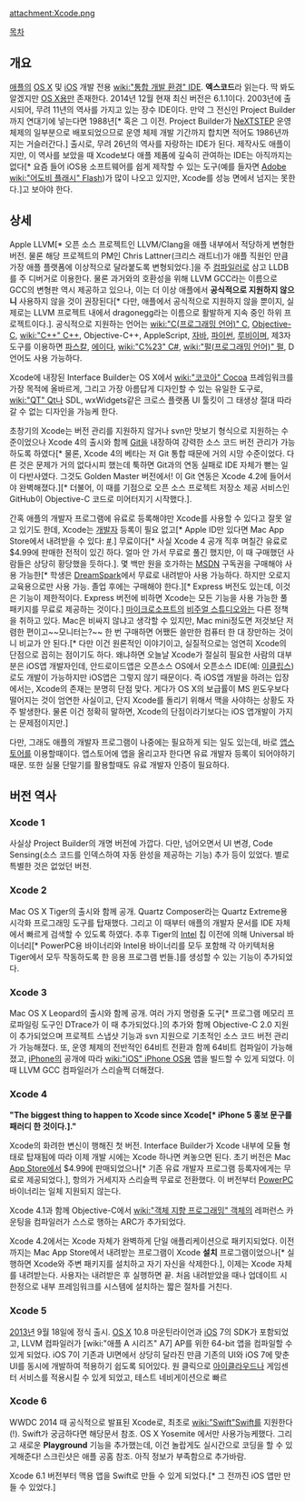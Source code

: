 attachment:Xcode.png

[[목차]]

== 개요 ==
[[애플]]의 [[OS X]] 및 [[iOS]] 개발 전용 [[wiki:"통합 개발 환경" IDE]]. '''엑스코드'''라 읽는다. 딱 봐도 알겠지만 [[OS X]]용만 존재한다.  2014년 12월 현재 최신 버전은 6.1.1이다.
2003년에 출시되어, 무려 11년의 역사를 가지고 있는 장수 IDE이다. 만약 그 전신인 Project Builder까지 연대기에 넣는다면 1988년[* 혹은 그 이전. Project Builder가 [[NeXT]]STEP 운영 체제의 일부분으로 배포되었으므로 운영 체제 개발 기간까지 합치면 적어도 1986년까지는 거슬러간다.] 출시로, 무려 26년의 역사를 자랑하는 IDE가 된다. 제작사도 애플이지만, 이 역사를 보았을 때 Xcode보다 애플 제품에 깊숙히 관여하는 IDE는 아직까지는 없다[* 요즘 들어 iOS용 소프트웨어를 쉽게 제작할 수 있는 도구(예를 들자면 [[Adobe]] [[wiki:"어도비 플래시" Flash]])가 많이 나오고 있지만, Xcode를 성능 면에서 넘지는 못한다.]고 보아야 한다.

== 상세 ==
Apple LLVM[* 오픈 소스 프로젝트인 LLVM/Clang을 애플 내부에서 적당하게 변형한 버전. 물론 해당 프로젝트의 PM인 Chris Lattner(크리스 래트너)가 애플 직원인 만큼 가장 애플 플랫폼에 이상적으로 달라붙도록 변형되었다.]을 주 [[컴파일러]]로 삼고 LLDB를 주 디버거로 이용한다. 물론 과거와의 호환성을 위해 LLVM GCC라는 이름으로 GCC의 변형판 역시 제공하고 있으나, 이는 더 이상 애플에서 '''공식적으로 지원하지 않으니''' 사용하지 않을 것이 권장된다[* 다만, 애플에서 공식적으로 지원하지 않을 뿐이지, 실제로는 LLVM 프로젝트 내에서 dragonegg라는 이름으로 활발하게 지속 중인 하위 프로젝트이다.]. 공식적으로 지원하는 언어는 [[wiki:"C(프로그래밍 언어)" C]], [[Objective-C]], [[wiki:"C++" C++]], Objective-C++, AppleScript, [[자바]], [[파이썬]], [[루비]]이며, 제3자 도구를 이용하면 [[파스칼]], [[에이다]], [[wiki:"C%23" C#]], [[wiki:"펄(프로그래밍 언어)" 펄]], D 언어도 사용 가능하다.

Xcode에 내장된 Interface Builder는 OS X에서 [[wiki:"코코아" Cocoa]] 프레임워크를 가장 목적에 올바르게, 그리고 가장 아름답게 디자인할 수 있는 유일한 도구로, [[wiki:"QT" Qt]]나 SDL, wxWidgets같은 크로스 플랫폼 UI 툴킷이 그 태생상 절대 따라갈 수 없는 디자인을 가능케 한다.

초창기의 Xcode는 버전 관리를 지원하지 않거나 svn만 맛보기 형식으로 지원하는 수준이었으나 Xcode 4의 출시와 함께 [[Git]]을 내장하여 강력한 소스 코드 버전 관리가 가능하도록 하였다[* 물론, Xcode 4의 베타는 저 Git 통합 때문에 거의 시망 수준이었다. 다른 것은 문제가 거의 없다시피 했는데 툭하면 Git과의 연동 실패로 IDE 자체가 뻗는 일이 다반사였다. 그것도 Golden Master 버전에서! 이 Git 연동은 Xcode 4.2에 들어서야 완벽해졌다.][* 더불어, 이 때를 기점으로 오픈 소스 프로젝트 저장소 제공 서비스인 GitHub이 Objective-C 코드로 미어터지기 시작했다.].

간혹 애플의 개발자 프로그램에 유료로 등록해야만 Xcode를 사용할 수 있다고 잘못 알고 있기도 한데, Xcode는 [[개발자]] 등록이 필요 없고[* Apple ID만 있다면 Mac App Store에서 내려받을 수 있다: [https://itunes.apple.com/kr/app/xcode/id497799835 #].] 무료이다[* 사실 Xcode 4 공개 직후 며칠간 유료로 $4.99에 판매한 전적이 있긴 하다. 얼마 안 가서 무료로 풀긴 했지만, 이 때 구매했던 사람들은 상당히 황당했을 듯하다.]. 몇 백만 원을 호가하는 [[MSDN]] 구독권을 구매해야 사용 가능한[* 학생은 [http://dreamspark.com DreamSpark]에서 무료로 내려받아 사용 가능하다. 하지만 오로지 교육용으로만 사용 가능. 졸업 후에는 구매해야 한다.][* Express 버전도 있는데, 이것은 기능이 제한적이다. Express 버전에 비하면 Xcode는 모든 기능을 사용 가능한 풀 패키지를 무료로 제공하는 것이다.] [[마이크로소프트]]의 [[비주얼 스튜디오]]와는 다른 정책을 취하고 있다. Mac은 비싸지 않냐고 생각할 수 있지만, Mac mini정도면 저것보단 저렴한 편이고~~모니터는?~~ 한 번 구매하면 어쨌든 쓸만한 컴퓨터 한 대 장만하는 것이니 비교가 안 된다.[* 다만 이건 원론적인 이야기이고, 실질적으로는 엄연히 Xcode의 단점으로 꼽히는 점이기도 하다. 왜냐하면 오늘날 Xcode가 절실히 필요한 사람의 대부분은 iOS앱 개발자인데, 안드로이드앱은 오픈소스 OS에서 오픈소스 IDE(예: [[이클립스]])로도 개발이 가능하지만 iOS앱은 그렇지 않기 때문이다. 즉 iOS앱 개발을 하려는 입장에서는, Xcode의 존재는 분명히 단점 맞다. 게다가 OS X의 보급률이 MS 윈도우보다 떨어지는 것이 엄연한 사실이고, 단지 Xcode를 돌리기 위해서 맥을 사야하는 상황도 자주 발생한다. 물론 이건 정확히 말하면, Xcode의 단점이라기보다는 iOS 앱개발이 가지는 문제점이지만.]

다만, 그래도 애플의 개발자 프로그램이 나중에는 필요하게 되는 일도 있는데, 바로 [[앱스토어]]를 이용할때이다. 앱스토어에 앱을 올리고자 한다면 유료 개발자 등록이 되어야하기 때문. 또한 실물 단말기를 활용할때도 유료 개발자 인증이 필요하다.

== 버전 역사 ==
=== Xcode 1 ===
사실상 Project Builder의 개명 버전에 가깝다. 다만, 넘어오면서 UI 변경, Code Sensing(소스 코드를 인덱스하여 자동 완성을 제공하는 기능) 추가 등이 있었다. 별로 특별한 것은 없었던 버전.

=== Xcode 2 ===
Mac OS X Tiger의 출시와 함께 공개. Quartz Composer라는 Quartz Extreme용 시각화 프로그래밍 도구를 탑재했다. 그리고 이 때부터 애플의 개발자 문서를 IDE 자체에서 빠르게 검색할 수 있도록 하였다.
추후 Tiger의 [[Intel]] 칩 이전에 의해 Universal 바이너리[* PowerPC용 바이너리와 Intel용 바이너리를 모두 포함해 각 아키텍처용 Tiger에서 모두 작동하도록 한 응용 프로그램 번들.]를 생성할 수 있는 기능이 추가되었다.

=== Xcode 3 ===
Mac OS X Leopard의 출시와 함께 공개. 여러 가지 명령줄 도구[* 프로그램 메모리 프로파일링 도구인 DTrace가 이 때 추가되었다.]의 추가와 함께 Objective-C 2.0 지원이 추가되었으며 프로젝트 스냅샷 기능과 svn 지원으로 기초적인 소스 코드 버전 관리가 가능해졌다. 또, 운영 체제의 전반적인 64비트 전환과 함께 64비트 컴파일이 가능해졌고, [[iPhone]]의 공개에 따라 [[wiki:"iOS" iPhone OS]]용 앱을 빌드할 수 있게 되었다. 이 때 LLVM GCC 컴파일러가 스리슬쩍 더해졌다.

=== Xcode 4 ===
'''"The biggest thing to happen to Xcode since Xcode[* iPhone 5 홍보 문구를 패러디 한 것이다.]."'''

Xcode의 화려한 변신이 행해진 첫 버전. Interface Builder가 Xcode 내부에 모듈 형태로 탑재됨에 따라 이제 개발 시에는 Xcode 하나면 켜놓으면 된다. 초기 버전은 Mac [[App Store]]에서 $4.99에 판매되었으나[* 기존 유료 개발자 프로그램 등록자에게는 무료로 제공되었다.], 항의가 거세지자 스리슬쩍 무료로 전환했다. 이 버전부터 [[PowerPC]] 바이너리는 일체 지원되지 않는다.

Xcode 4.1과 함께 Objective-C에서 [[wiki:"객체 지향 프로그래밍" 객체]]의 레퍼런스 카운팅을 컴파일러가 스스로 행하는 ARC가 추가되었다.

Xcode 4.2에서는 Xcode 자체가 완벽하게 단일 애플리케이션으로 패키지되었다. 이전까지는 Mac App Store에서 내려받는 프로그램이 Xcode '''설치''' 프로그램이었으나[* 실행하면 Xcode와 주변 패키지를 설치하고 자기 자신을 삭제한다.], 이제는 Xcode 자체를 내려받는다. 사용자는 내려받은 후 실행하면 끝. 처음 내려받았을 때나 업데이트 시 한정으로 내부 프레임워크를 시스템에 설치하는 짧은 절차를 거친다.

=== Xcode 5 ===
[[2013년]] 9월 18일에 정식 출시. [[OS X]] 10.8 마운틴라이언과 [[iOS]] 7의 SDK가 포함되었고, LLVM 컴파일러가 [wiki:"애플 A 시리즈" A7] AP를 위한 64-bit 앱을 컴파일할 수 있게 되었다. iOS 7이 기존과 UI면에서 상당히 달라진 만큼 기존의 UI와 iOS 7에 맞춘 UI를 동시에 개발하여 적용하기 쉽도록 되어있다. 원 클릭으로 [[아이클라우드]]나 게임센터 서비스를 적용시킬 수 있게 되었고, 테스트 네비게이션으로 빠르

=== Xcode 6 ===
WWDC 2014 때 공식적으로 발표된 Xcode로, 최초로 [[wiki:"Swift"Swift]]를 지원한다(!). Swift가 궁금하다면 해당문서 참조. OS X Yosemite 에서만 사용가능케했다. 그리고 새로운 '''Playground''' 기능을 추가했는데, 이건 놀랍게도 실시간으로 코딩을 할 수 있게해준다! 스크린샷은 애플 공홈 참조. 아직 정보가 부족함으로 추가바람.

Xcode 6.1 버전부터 맥용 앱을 Swift로 만들 수 있게 되었다.[* 그 전까진 iOS 앱만 만들 수 있었다.]
